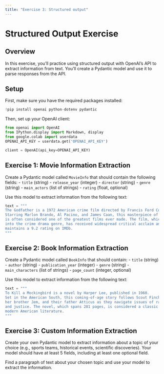 ```yaml
---
title: "Exercise 3: Structured output"
---
```

# Structured Output Exercise

## Overview
In this exercise, you'll practice using structured output with OpenAI's API to extract information from text. You'll create a Pydantic model and use it to parse responses from the API.

## Setup
First, make sure you have the required packages installed:

```python
!pip install openai python-dotenv pydantic
```

Then, set up your OpenAI client:

```python
from openai import OpenAI
from IPython.display import Markdown, display
from google.colab import userdata
OPENAI_API_KEY = userdata.get('OPENAI_API_KEY')

client = OpenAI(api_key=OPENAI_API_KEY)
```

## Exercise 1: Movie Information Extraction

Create a Pydantic model called `MovieInfo` that should contain the following fields:
- `title` (string)
- `release_year` (integer)
- `director` (string)
- `genre` (string)
- `main_actors` (list of strings)
- `rating` (float, optional)

Use this model to extract information from the following text:

```python
text = """
The Godfather is a 1972 American crime film directed by Francis Ford Coppola. 
Starring Marlon Brando, Al Pacino, and James Caan, this masterpiece of cinema 
is often considered one of the greatest films ever made. The film, which falls 
into the crime drama genre, has received widespread critical acclaim and 
maintains a 9.2 rating on IMDb.
"""
```

## Exercise 2: Book Information Extraction

Create a Pydantic model called `BookInfo` that should contain:
- `title` (string)
- `author` (string)
- `publication_year` (integer)
- `genre` (string)
- `main_characters` (list of strings)
- `page_count` (integer, optional)

Use this model to extract information from the following text:

```python
text = """
To Kill a Mockingbird is a novel by Harper Lee, published in 1960. 
Set in the American South, this coming-of-age story follows Scout Finch, 
her brother Jem, and their father Atticus as they navigate issues of race 
and justice. The novel, which spans 281 pages, is considered a classic of 
modern American literature.
"""
```

## Exercise 3: Custom Information Extraction

Create your own Pydantic model to extract information about a topic of your choice (e.g., sports teams, historical events, scientific discoveries). Your model should have at least 5 fields, including at least one optional field.

Find a paragraph of text about your chosen topic and use your model to extract the information.
